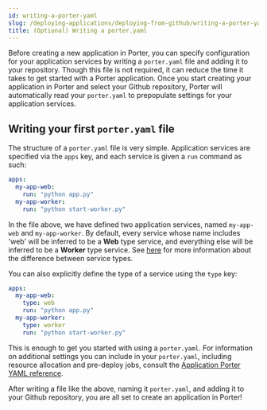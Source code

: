 ```yaml
---
id: writing-a-porter-yaml
slug: /deploying-applications/deploying-from-github/writing-a-porter-yaml
title: (Optional) Writing a porter.yaml
---
```


Before creating a new application in Porter, you can specify configuration for your application services by writing a `porter.yaml` file and adding it to your repository. Though this file is not required, it can reduce the time it takes to get started with a Porter application. Once you start creating your application in Porter and select your Github repository, Porter will automatically read your `porter.yaml` to prepopulate settings for your application services. 

## Writing your first `porter.yaml` file

The structure of a `porter.yaml` file is very simple. Application services are specified via the `apps` key, and each service is given a `run` command as such:

```yaml
apps:
  my-app-web:
    run: "python app.py" 
  my-app-worker:
    run: "python start-worker.py"     
```

In the file above, we have defined two application services, named `my-app-web` and `my-app-worker`. By default, every service whose name includes 'web' will be inferred to be a **Web** type service, and everything else will be inferred to be a **Worker** type service. See [here](../overview#types-of-applications) for more information about the difference between service types. 

You can also explicitly define the type of a service using the `type` key:

```yaml
apps:
  my-app-web:
    type: web
    run: "python app.py" 
  my-app-worker:
    type: worker
    run: "python start-worker.py"     
```

This is enough to get you started with using a `porter.yaml`. For information on additional settings you can include in your `porter.yaml`, including resource allocation and pre-deploy jobs, consult the [Application Porter YAML reference](../application-porter-yaml-reference#writing-your-second-and-nth-porteryaml-file).

After writing a file like the above, naming it `porter.yaml`, and adding it to your Github repository, you are all set to create an application in Porter! 